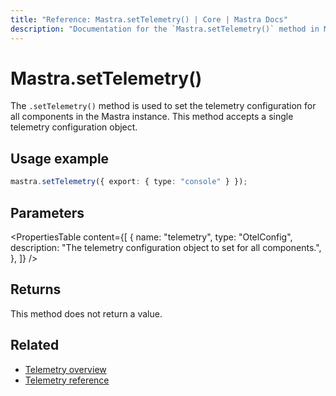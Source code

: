 ```yaml
---
title: "Reference: Mastra.setTelemetry() | Core | Mastra Docs"
description: "Documentation for the `Mastra.setTelemetry()` method in Mastra, which sets the telemetry configuration for all components."
---
```


# Mastra.setTelemetry()

The `.setTelemetry()` method is used to set the telemetry configuration for all components in the Mastra instance. This method accepts a single telemetry configuration object.

## Usage example

```typescript copy
mastra.setTelemetry({ export: { type: "console" } });
```

## Parameters

<PropertiesTable
  content={[
    {
      name: "telemetry",
      type: "OtelConfig",
      description: "The telemetry configuration object to set for all components.",
    },
  ]}
/>

## Returns

This method does not return a value.

## Related

- [Telemetry overview](../../docs/observability/telemetry.mdx)
- [Telemetry reference](../../reference/observability/telemetry.mdx)
